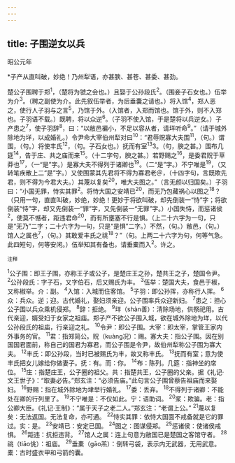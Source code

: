 ```yaml
---
---
---
```

title: 子围逆女以兵
---



昭公元年

*子产从直叫破，妙绝！乃州犁语，亦甚腴、甚苍、甚委、甚劲。

楚公子围聘于郑<sup>1</sup>，（楚将为虢之会也。）且娶于公孙段氏<sup>2</sup>。（围妾子石女也。）伍举为介<sup>3</sup>。（聘之副使为介。此先叙伍举者，为后垂囊之请也。）将入馆<sup>4</sup>，郑人恶之，使行人子羽与之言<sup>5</sup>，乃馆于外。（入馆者，入郑而馆也。馆于外，则不入郑也。子羽语不载。）既聘，将以众逆<sup>6</sup>。（子羽不使入馆，于是楚将以兵逆女。）子产患之<sup>7</sup>，使子羽辞<sup>8</sup>，曰：“以敝邑褊小，不足以容从者，请垟听命<sup>9</sup>。”（请于城外除地为垟，以成婚礼。）令尹命大宰伯州犁对曰<sup>10</sup>：“君辱贶寡大夫围<sup>11</sup>，（句。）谓围，（句。）将使丰氏<sup>12</sup>，（句。子石女也。）抚而有室<sup>13</sup>3。（句，腴之甚。）围布几筵<sup>14</sup>，告于庄、共之庙而来<sup>15</sup>。（十二字句，腴之甚。）若野赐之<sup>16</sup>，是委君贶于草莽也<sup>17</sup>，（一“是”字。）是寡大夫不得列于诸卿也<sup>19</sup>。（二“是”字。）不宁唯是<sup>19</sup>，（又转笔疾散上二“是”字。）又使围蒙其先君将不得为寡君老＠，（十四字句，言既欺先君，则不得为今君大夫。）其蔑以复矣<sup>20</sup>，唯大夫图之。”（言无颜以归国矣。）子羽曰：“小国无罪，恃实其罪<sup>2</sup>。将恃大国之安靖已<sup>20</sup>，而无乃包藏祸心以图之<sup>18</sup>？（只用一句，直直叫破，妙绝，妙绝！更妙于将欲叫破，却先倒装一“恃”字；将欲倒装“恃”字，却又先倒装一“罪”字，又先倒装一“无罪”字。）小国失恃，而惩诸侯<sup>2</sup>，使莫不憾者，距违君命<sup>20</sup>，而有所壅塞不行是惧。（上二十六字为一句，只是“无乃”二字；二十六字为一句，只是“是惧”二字。）不然，（句。）敝邑，（句。）馆人之属也<sup>7</sup>，（句。）其敢爱丰氏之祧<sup>18</sup>？”（句。上两二十六字为句，何等气急。此四短句，何等安闲。）伍举知其有备也，请垂橐而入<sup>2</sup>。许之。

<sup>注释</sup>

<sup>1</sup>公子围：即王子围，亦称王子或公子，是楚庄王之孙，楚共王之子，楚国令尹。
<sup>2</sup>公孙段氏：字子石，又字伯石，后又赐氏为丰。
<sup>3</sup>伍举：楚国大夫，食邑于椒，又称椒举。介：副。
<sup>4</sup>入馆：入城而住客馆。
<sup>5</sup>子羽：即公孙挥，亦称行人挥。
<sup>6</sup>众：兵众。逆；迎。古代婚礼，娶妇须亲迎。公子围率兵众迎新妇。
<sup>7</sup>患之：担心公子围以兵众乘机侵郑。
<sup>8</sup>辞：拒绝。
<sup>9</sup>垟（shàn善）：清除场地，供祭祀用。古代亲迎，婿受妇于女家之祖庙。郑子产不欲公子围入城，欲在城外除地为垟，以代公孙段氏的祖庙，行亲迎之礼。
<sup>10</sup>令尹：即公子围。大宰：即太宰，掌管王家内外事务的官。
<sup>11</sup>君：指郑简公。贶（kuàng况）：赐。寡大夫：指公子围。因在别国国君面前，称自己的国君为寡君，而公子围是令尹，故伯州犁称公子围为寡大夫。
<sup>12</sup>丰氏：即公孙段，当时已被赐氏为丰，故又称丰氏。
<sup>13</sup>抚而有室；意为使丰氏把女儿嫁给你做妻子。抚：有。而：你。
<sup>14</sup>布：陈列。几筵：指神坐的席位。
<sup>15</sup>庄：指楚庄王，公子圈的祖父。共：指楚共王，公子圈的父亲。据《礼记·文王世子》：“取妻必告。”郑玄注：“必须告庙。”此句言公子围曾蔡告祖庙而来娶妇。
<sup>16</sup>野赐：指在城外除地为垏举行婚礼。
<sup>17</sup>委：丢弃。
<sup>18</sup>不得列于诸卿：不能处在卿的行列里了。
<sup>19</sup>不宁唯是：不仅如此。宁：语助词。
<sup>20</sup>浆：欺骗。老：指公卿大臣。《礼记·王制》：“属于天子之老二人。”郑玄注：“老谓上公。”
<sup>21</sup>蔑以复矣：无法返国。无法复命，亦可通。
<sup>22</sup>恃实其罪：依恃大国面不戒备就是它的罪过。实：是。
<sup>23</sup>安靖已：安定已国。
<sup>24</sup>图之：图谋侵郑。
<sup>25</sup>惩诸侯：使诸侯戒惧。
<sup>26</sup>距违：抗拒违背。
<sup>27</sup>馆人之属：连上句意为敝国已是楚国之客馆守者。
<sup>28</sup>祧（tiāo佻）：祖庙。
<sup>29</sup>垂橐（gāo羔）：倒转弓袋，表示内无武器，无用武意。橐：古时盛衣甲和弓箭的囊。